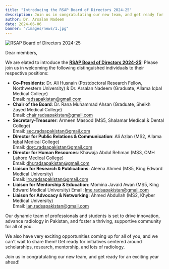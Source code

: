 ```yaml
---
title: "Introducing the RSAP Board of Directors 2024-25"
description: Join us in congratulating our new team, and get ready for an exciting year ahead!
author: Dr. Arsalan Nadeem
date: 2024-06-06
banner: "/images/news/1.jpg"
---
```


![RSAP Board of Directors 2024-25](https://www.rsap.pk/images/news/1.jpg)

Dear members,

We are elated to introduce the **[RSAP Board of Directors 2024-25](/board-of-directors)**! Please join us in welcoming the following distinguished individuals to their respective positions:

- **Co-Presidents**: Dr. Ali Husnain (Postdoctoral Research Fellow, Northwestern University) & Dr. Arsalan Nadeem (Graduate, Allama Iqbal Medical College)   
Email: radsapakistan@gmail.com
- **Chair of the Board**: Dr. Rana Muhammad Ahsan (Graduate, Sheikh Zayed Medical College)   
Email: chair.radsapakistan@gmail.com
- **Secretary-Treasurer**: Armeen Masood (MS5, Shalamar Medical & Dental College)  
Email: sec.radsapakistan@gmail.com
- **Director for Public Relations & Communication**: Ali Azlan (MS2, Allama Iqbal Medical College)  
Email: dprc.radsapakistan@gmail.com
- **Director for Human Resources**: Khawaja Abdul Rehman (MS3, CMH Lahore Medical College)  
Email: dhr.radsapakistan@gmail.com
- **Liaison for Research & Publications**: Aleena Ahmed (MS5, King Edward Medical University)  
Email: lrp.radsapakistan@gmail.com
- **Liaison for Mentorship & Education**: Momina Javaid Awan (MS5, King Edward Medical University)
Email: lme.radsapakistan@gmail.com
- **Liaison for Advocacy & Networking**: Ahmed Abdullah (MS2, Khyber Medical University)  
Email: lan.radsapakistan@gmail.com

Our dynamic team of professionals and students is set to drive innovation, advance radiology in Pakistan, and foster a thriving, supportive community for all of you.

We also have very exciting opportunities coming up for all of you, and we can't wait to share them! Get ready for initiatives centered around scholarships, research, mentorship, and lots of radiology.

Join us in congratulating our new team, and get ready for an exciting year ahead!